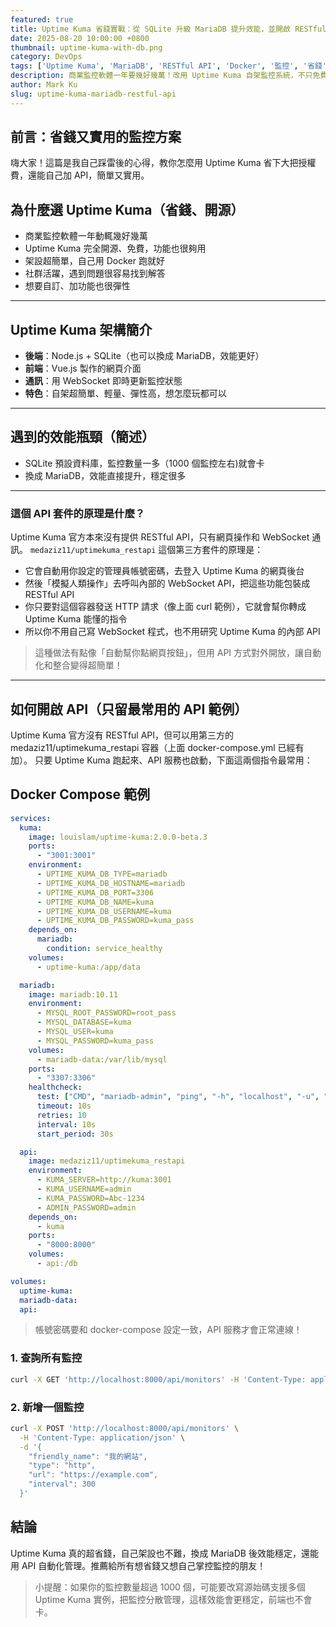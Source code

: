 ```yaml
---
featured: true
title: Uptime Kuma 省錢實戰：從 SQLite 升級 MariaDB 提升效能，並開啟 RESTful API
date: 2025-08-20 10:00:00 +0800
thumbnail: uptime-kuma-with-db.png
category: DevOps
tags: ['Uptime Kuma', 'MariaDB', 'RESTful API', 'Docker', '監控', '省錢']
description: 商業監控軟體一年要幾好幾萬！改用 Uptime Kuma 自架監控系統，不只免費還很好用。這篇教你怎麼升級資料庫、開啟 API，實戰踩雷心得大公開！
author: Mark Ku
slug: uptime-kuma-mariadb-restful-api
---
```


## 前言：省錢又實用的監控方案

嗨大家！這篇是我自己踩雷後的心得，教你怎麼用 Uptime Kuma 省下大把授權費，還能自己加 API，簡單又實用。

## 為什麼選 Uptime Kuma（省錢、開源）

- 商業監控軟體一年動輒幾好幾萬
- Uptime Kuma 完全開源、免費，功能也很夠用
- 架設超簡單，自己用 Docker 跑就好
- 社群活躍，遇到問題很容易找到解答
- 想要自訂、加功能也很彈性

---

## Uptime Kuma 架構簡介

- **後端**：Node.js + SQLite（也可以換成 MariaDB，效能更好）
- **前端**：Vue.js 製作的網頁介面
- **通訊**：用 WebSocket 即時更新監控狀態
- **特色**：自架超簡單、輕量、彈性高，想怎麼玩都可以

---

## 遇到的效能瓶頸（簡述）

- SQLite 預設資料庫，監控數量一多（1000 個監控左右)就會卡
- 換成 MariaDB，效能直接提升，穩定很多

---

### 這個 API 套件的原理是什麼？

Uptime Kuma 官方本來沒有提供 RESTful API，只有網頁操作和 WebSocket 通訊。
`medaziz11/uptimekuma_restapi` 這個第三方套件的原理是：
- 它會自動用你設定的管理員帳號密碼，去登入 Uptime Kuma 的網頁後台
- 然後「模擬人類操作」去呼叫內部的 WebSocket API，把這些功能包裝成 RESTful API
- 你只要對這個容器發送 HTTP 請求（像上面 curl 範例），它就會幫你轉成 Uptime Kuma 能懂的指令
- 所以你不用自己寫 WebSocket 程式，也不用研究 Uptime Kuma 的內部 API

> 這種做法有點像「自動幫你點網頁按鈕」，但用 API 方式對外開放，讓自動化和整合變得超簡單！

---

## 如何開啟 API（只留最常用的 API 範例）

Uptime Kuma 官方沒有 RESTful API，但可以用第三方的 medaziz11/uptimekuma_restapi 容器（上面 docker-compose.yml 已經有加）。
只要 Uptime Kuma 跑起來、API 服務也啟動，下面這兩個指令最常用：


## Docker Compose 範例

```yaml
services:
  kuma:
    image: louislam/uptime-kuma:2.0.0-beta.3
    ports:
      - "3001:3001"
    environment:
      - UPTIME_KUMA_DB_TYPE=mariadb
      - UPTIME_KUMA_DB_HOSTNAME=mariadb
      - UPTIME_KUMA_DB_PORT=3306
      - UPTIME_KUMA_DB_NAME=kuma
      - UPTIME_KUMA_DB_USERNAME=kuma
      - UPTIME_KUMA_DB_PASSWORD=kuma_pass
    depends_on:
      mariadb:
        condition: service_healthy
    volumes:
      - uptime-kuma:/app/data

  mariadb:
    image: mariadb:10.11
    environment:
      - MYSQL_ROOT_PASSWORD=root_pass
      - MYSQL_DATABASE=kuma
      - MYSQL_USER=kuma
      - MYSQL_PASSWORD=kuma_pass
    volumes:
      - mariadb-data:/var/lib/mysql
    ports:
      - "3307:3306"
    healthcheck:
      test: ["CMD", "mariadb-admin", "ping", "-h", "localhost", "-u", "root", "-proot_pass"]
      timeout: 10s
      retries: 10
      interval: 10s
      start_period: 30s

  api:
    image: medaziz11/uptimekuma_restapi
    environment:
      - KUMA_SERVER=http://kuma:3001
      - KUMA_USERNAME=admin
      - KUMA_PASSWORD=Abc-1234
      - ADMIN_PASSWORD=admin
    depends_on:
      - kuma
    ports:
      - "8000:8000"
    volumes:
      - api:/db

volumes:
  uptime-kuma:
  mariadb-data:
  api:
```

> 帳號密碼要和 docker-compose 設定一致，API 服務才會正常連線！


### 1. 查詢所有監控

```bash
curl -X GET 'http://localhost:8000/api/monitors' -H 'Content-Type: application/json'
```

### 2. 新增一個監控

```bash
curl -X POST 'http://localhost:8000/api/monitors' \
  -H 'Content-Type: application/json' \
  -d '{
    "friendly_name": "我的網站",
    "type": "http",
    "url": "https://example.com",
    "interval": 300
  }'
```


## 結論

Uptime Kuma 真的超省錢，自己架設也不難，換成 MariaDB 後效能穩定，還能用 API 自動化管理。推薦給所有想省錢又想自己掌控監控的朋友！

> 小提醒：如果你的監控數量超過 1000 個，可能要改寫源始碼支援多個 Uptime Kuma 實例，把監控分散管理，這樣效能會更穩定，前端也不會卡。

